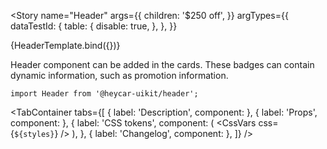 

<!-- Meta -->

<Meta title="Components/Molecules/Header" component={Header} />


<!-- Canvas -->

<Story
  name="Header"
  args={{
    children: '$250 off',
  }}
  argTypes={{
    dataTestId: {
      table: {
        disable: true,
      },
    },
  }}
>
  {HeaderTemplate.bind({})}
</Story>

<!-- Docs -->

<ComponentHeader
  name="Header"
  version={version}
  stage={3}
  design="https://www.figma.com/file/rrvkvQEoVTOHa7MzyKSaoz/OTP-Global-Design-System?node-id=4031%3A102387"
/>

Header component can be added in the cards. These badges can contain dynamic information, such as promotion information.

```tsx
import Header from '@heycar-uikit/header';
```

<!-- Description -->

<TabContainer
  tabs={[
    { label: 'Description', component: <Description /> },
    { label: 'Props', component: <Props of={Header} /> },
    {
      label: 'CSS tokens',
      component: (
        <CssVars
          css={`
            ${styles}
          `}
        />
      ),
    },
    { label: 'Changelog', component: <Changelog /> },
  ]}
/>
